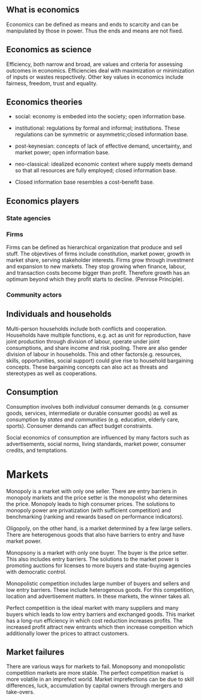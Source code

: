 ## What is economics

Economics can be defined as means and ends to scarcity and can be manipulated by those in power. Thus the ends and means are not fixed.  

## Economics as science

Efficiency, both narrow and broad, are values and criteria for assessing outcomes in economics. Efficiencies deal with maximization or minimization of inputs or wastes respectively. Other key values in economics include fairness, freedom, trust and equality.

## Economics theories

- social: economy is embeded into the society; open information base.
- institutional: regulations by formal and informal; institutions. These regulations can be symmetric or asymmetric;closed information base.
- post-keynesian: concepts of lack of effective demand, uncertainty, and market power; open information base.
- neo-classical: idealized economic context where supply meets demand so that all resources are fully employed; closed information base.

* Closed information base resembles a cost-benefit base.


## Economics players

### State agencies


### Firms

Firms can be defined as hierarchical organization that produce and sell stuff. The objevtives of firms include constitution, market power, growth in market share, serving stakeholder interests.
Firms grow through investment and expansion to new markets. They stop growing when finance, labour, and transaction costs become bigger than profit. Therefore growth has an optimum beyond which they profit starts to decline. (Penrose Principle).


### Community actors


## Individuals and households

Multi-person households include both conflicts and cooperation. Households have multiple functions, e.g. act as unit for reproduction, have joint production through division of labour, operate under joint consumptions, and share income and risk pooling. 
There are also gender division of labour in households. This and other factors(e.g. resources, skills, opportunities, social support) could give rise to household bargaining concepts. These bargaining concepts can also act as threats and stereotypes as well as cooperations.

## Consumption

Consumption involves both _individual_ consumer demands (e.g. consumer goods, services, intermediate or durable consumer goods) as well as consumption by _states and communities_ (e.g. education, elderly care, sports). 
Consumer demands can affect budget constraints. 

Social economics of consumption are influenced by many factors such as advertisements, social norms, living standards, market power, consumer credits, and temptations.

# Markets

Monopoly is a market with only one seller. There are entry barriers in monopoly markets and the price setter is the monopolist who determines the price. Monopoly leads to high consumer prices.
The solutions to monopoly power are privatization (with sufficient competition) and benchmarking (ranking and rewards based on performance indicators). 

Oligopoly, on the other hand, is a market determined by a few large sellers. There are heterogenous goods that also have barriers to entry and have market power.

Monopsony is a market with only one buyer. The buyer is the price setter. This also includes entry barriers.
The solutions to the market power is promoting auctions for licenses to more buyers and state-buying agencies with democratic control.

Monopolistic competition includes large number of buyers and sellers and low entry barriers. These include heterogenous goods. For this competition, location and advertisement matters. In these markets, the winner takes all.

Perfect competition is the ideal market with many suppliers and many buyers which leads to low entry barriers and exchanged goods. This market has a long-run efficiency in which cost reduction increases profits. The increased profit attract new entrants which then increase compeition which additionally lower the prices to attract customers.

## Market failures
There are various ways for markets to fail. Monopsony and monopolistic competition markets are more stable. The perfect competition market is more volatile in an imprefect world. Market imprefections can be due to skill differences, luck, accumulation by capital owners through mergers and take-overs.


